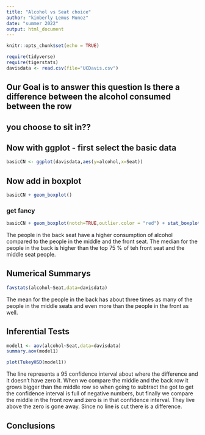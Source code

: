 ```yaml
---
title: "Alcohol vs Seat choice"
author: "kimberly Lemus Munoz"
date: "summer 2022"
output: html_document
---
```


```r
knitr::opts_chunk$set(echo = TRUE)
```

```r
require(tidyverse)
require(tigerstats)
davisdata <- read.csv(file="UCDavis.csv")
```
## Our Goal is to answer this question Is there a difference between the alcohol consumed between the row
## you choose to sit in??

## Now with ggplot - first select the basic data

```r
basicCN <- ggplot(davisdata,aes(y=alcohol,x=Seat))
```
## Now add in boxplot

```r
basicCN + geom_boxplot()
```
  
  
### get fancy  

```r
basicCN + geom_boxplot(notch=TRUE,outlier.color = "red") + stat_boxplot(geom ='errorbar') + labs(title="Fancy notch boxplot \n with 2 lines")
```


The people in the back seat have a higher consumption of alcohol compared to the people in the middle and the front seat. The median for the people in the back is higher than the top 75 % of teh front seat and the middle seat people.

## Numerical Summarys 
```r
favstats(alcohol~Seat,data=davisdata)
```
The mean for the people in the back has about three times as many of the people in the middle seats and even more than the people in the front as well.



## Inferential Tests

```r
model1 <- aov(alcohol~Seat,data=davisdata)
summary.aov(model1)
```
 

```r
plot(TukeyHSD(model1))
```



The line represents a 95 confidence interval about where the difference and it doesn’t have zero it. When we compare the middle and the back row it grows bigger than the middle row so when going to subtract the got to get the confidence interval is full of negative numbers, but finally we compare the middle in the front row and zero is in that confidence interval. They live above the zero is gone away. Since no line is cut there is a difference.


## Conclusions


